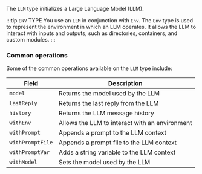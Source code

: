 The `LLM` type initializes a Large Language Model (LLM).

:::tip `ENV` TYPE
You use an `LLM` in conjunction with `Env`. The `Env` type is used to represent the environment in which an LLM operates. It allows the LLM to interact with inputs and outputs, such as directories, containers, and custom modules.
:::

### Common operations

Some of the common operations available on the `LLM` type include:

| Field | Description |
|-------|-------------|
| `model` | Returns the model used by the LLM |
| `lastReply` | Returns the last reply from the LLM |
| `history` | Returns the LLM message history |
| `withEnv` | Allows the LLM to interact with an environment |
| `withPrompt` | Appends a prompt to the LLM context |
| `withPromptFile` | Appends a prompt file to the LLM context |
| `withPromptVar` | Adds a string variable to the LLM context |
| `withModel` | Sets the model used by the LLM |
